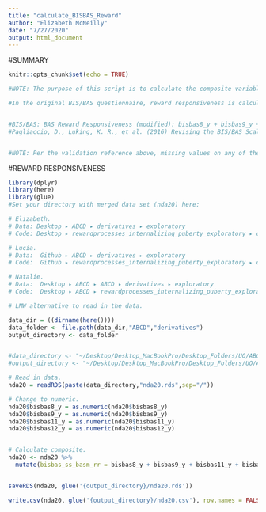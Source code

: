 ```yaml
---
title: "calculate_BISBAS_Reward"
author: "Elizabeth McNeilly"
date: "7/27/2020"
output: html_document
---
```


#SUMMARY
```r
knitr::opts_chunk$set(echo = TRUE)

#NOTE: The purpose of this script is to calculate the composite variable - Reward Responsiveness - from the BIS/BAS questionnaire (Carver, C. S., & White, T. L., 1994.

#In the original BIS/BAS questionnaire, reward responsiveness is calculated by a sum of items 4, 7, 14, 18, 23. The ABCD delivered version has these items as 8,9,10,11,12. (I have cross-checked them with the original BIS/BAS to confirm.) In DEAP, the composite RR variable states that it has been "modified" and has the RR items as only 8, 9, 11, 12 (not 10 = I get thrilled when good things happen to me.). It is possible that they left this out because the original wording of the statement is "When good things happen to me, it affects me strongly."


#BIS/BAS: BAS Reward Responsiveness (modified): bisbas8_y + bisbas9_y + bisbas11_y + bisbas12_y; Validation: All items must be answered.
#Pagliaccio, D., Luking, K. R., et al. (2016) Revising the BIS/BAS Scale to study development: Measurement invariance and normative effects of age and sex from childhood through adulthood. Psychol Assess 28(4): 429-442.


#NOTE: Per the validation reference above, missing values on any of the RR subscale items will render the subscale NA.
```


#REWARD RESPONSIVENESS
```r

library(dplyr)
library(here)
library(glue)
#Set your directory with merged data set (nda20) here:

# Elizabeth.
# Data: Desktop⁩ ▸ ⁨ABCD⁩ ▸ ⁨derivatives⁩ ▸ ⁨exploratory⁩
# Code: Desktop⁩ ▸ ⁨rewardprocesses_internalizing_puberty_exploratory⁩ ▸ ⁨code⁩

# Lucia.
# Data:  Github⁩ ▸ ⁨ABCD⁩ ▸ ⁨derivatives⁩ ▸ ⁨exploratory⁩
# Code:  Github ▸ ⁨rewardprocesses_internalizing_puberty_exploratory⁩ ▸ ⁨code

# Natalie.
# Data:  Desktop ▸ ABCD⁩ ▸ ⁨ABCD⁩ ▸ ⁨derivatives⁩ ▸ ⁨exploratory⁩
# Code:  Desktop ▸ ABCD ⁩▸ ⁨rewardprocesses_internalizing_puberty_exploratory⁩ ▸ ⁨code

# LMW alternative to read in the data.

data_dir = ((dirname(here()))) 
data_folder <- file.path(data_dir,"ABCD","derivatives")
output_directory <- data_folder


#data_directory <- "~/Desktop/Desktop_MacBookPro/Desktop_Folders/UO/ABCD_Workshop/Data_Analysis_3.0/Output"
#output_directory <- "~/Desktop/Desktop_MacBookPro/Desktop_Folders/UO/ABCD_Workshop/Data_Analysis_3.0/Output"

# Read in data.
nda20 = readRDS(paste(data_directory,"nda20.rds",sep="/"))

# Change to numeric.
nda20$bisbas8_y = as.numeric(nda20$bisbas8_y)
nda20$bisbas9_y = as.numeric(nda20$bisbas9_y)
nda20$bisbas11_y = as.numeric(nda20$bisbas11_y)
nda20$bisbas12_y = as.numeric(nda20$bisbas12_y)


# Calculate composite.
nda20 <- nda20 %>%
  mutate(bisbas_ss_basm_rr = bisbas8_y + bisbas9_y + bisbas11_y + bisbas12_y)


saveRDS(nda20, glue('{output_directory}/nda20.rds'))

write.csv(nda20, glue('{output_directory}/nda20.csv'), row.names = FALSE)
```